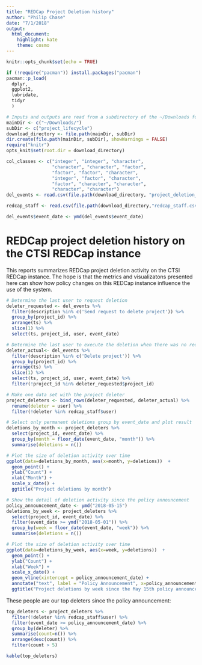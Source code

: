```yaml
---
title: "REDCap Project Deletion history"
author: "Philip Chase"
date: "7/1/2018"
output:
  html_document:
    highlight: kate
    theme: cosmo
---
```


```r
knitr::opts_chunk$set(echo = TRUE)
```

```r

if (!require("pacman")) install.packages("pacman")
pacman::p_load(
  dplyr,
  ggplot2,
  lubridate,
  tidyr
  )

```

```r
# Inputs and outputs are read from a subdirectory of the ~/Downloads folder for convenience.
mainDir <- c("~/Downloads/")
subDir <- c("project_lifecycle")
download_directory <- file.path(mainDir, subDir)
dir.create(file.path(mainDir, subDir), showWarnings = FALSE)
require("knitr")
opts_knit$set(root.dir = download_directory)

col_classes <- c("integer", "integer", "character",
                 "character", "character", "factor",
                 "factor", "factor", "character",
                 "integer", "factor", "character",
                 "factor", "character", "character",
                 "character", "character")
del_events <- read.csv(file.path(download_directory, "project_deletion_history.csv"), header=TRUE, sep = ",", quote = '"', stringsAsFactors=FALSE, strip.white=TRUE, na.strings = "NULL", colClasses = col_classes)

redcap_staff <- read.csv(file.path(download_directory,"redcap_staff.csv"), stringsAsFactors = FALSE)
```

```r
del_events$event_date <- ymd(del_events$event_date)

```

# REDCap project deletion history on the CTSI REDCap instance

This reports summarizes REDCap project deletion activity on the CTSI REDCap instance. The hope is that the metrics and visualizatons presented here can show how policy changes on this REDCap instance influence the use of the system.

```r
# Determine the last user to request deletion
deleter_requested <- del_events %>%
  filter(description %in% c('Send request to delete project')) %>%
  group_by(project_id) %>%
  arrange(ts) %>%
  slice(1) %>%
  select(ts, project_id, user, event_date)

# Determine the last user to execute the deletion when there was no requester
deleter_actual<- del_events %>%
  filter(description %in% c('Delete project')) %>%
  group_by(project_id) %>%
  arrange(ts) %>%
  slice(1) %>%
  select(ts, project_id, user, event_date) %>%
  filter(!project_id %in% deleter_requested$project_id)

# Make one data set with the project deleter
project_deleters <- bind_rows(deleter_requested, deleter_actual) %>%
  rename(deleter = user) %>%
  filter(!deleter %in% redcap_staff$user)

```

```r
# Select only permanent deletions group by event_date and plot result
deletions_by_month <- project_deleters %>%
  select(project_id, event_date) %>%
  group_by(month = floor_date(event_date, "month")) %>%
  summarise(deletions = n())
```

```r
# Plot the size of deletion activity over time
ggplot(data=deletions_by_month, aes(x=month, y=deletions))  +
  geom_point() +
  ylab("Count") +
  xlab("Month") +
  scale_x_date() +
  ggtitle("Project deletions by month")
```

```r
# Show the detail of deletion activity since the policy announcement
policy_announcement_date <- ymd("2018-05-15")
deletions_by_week <- project_deleters %>%
  select(project_id, event_date) %>%
  filter(event_date >= ymd("2018-05-01")) %>%
  group_by(week = floor_date(event_date, "week")) %>%
  summarise(deletions = n())
```

```r
# Plot the size of deletion activity over time
ggplot(data=deletions_by_week, aes(x=week, y=deletions))  +
  geom_point() +
  ylab("Count") +
  xlab("Week") +
  scale_x_date() +
  geom_vline(xintercept = policy_announcement_date) +
  annotate("text", label = "Policy Announcement", x=policy_announcement_date, y = 0.9 * max(deletions_by_week$deletions), angle = 90) +
  ggtitle("Project deletions by week since the May 15th policy announcement")
```

These people are our top deleters since the policy announcement:

```r
top_deleters <- project_deleters %>%
  filter(!deleter %in% redcap_staff$user) %>%
  filter(event_date >= policy_announcement_date) %>%
  group_by(deleter) %>%
  summarise(count=n()) %>%
  arrange(desc(count)) %>%
  filter(count > 5)

kable(top_deleters)

```
